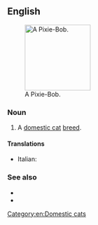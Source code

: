 ==English==
[[File:Dobby pixie-bob.jpg|thumb|right|150px|A Pixie-Bob.]]

===Noun===
{{en-noun|head=[[pixie|Pixie]]-[[bob|Bob]]}}

# A [[domestic cat]] [[breed]].

====Translations====
{{checktrans-top}}
* Italian: {{t-check|it|gatto Pixie-Bob}}
{{trans-mid}}
{{trans-bottom}}

===See also===
* {{pedia|Pixie-Bob}}
* {{comcatlite|Pixie-Bob}}

[[Category:en:Domestic cats]]
